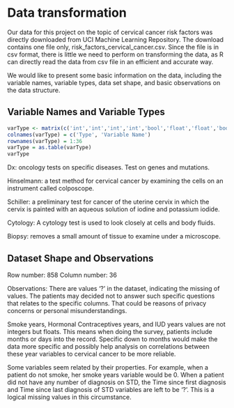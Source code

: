 # Data transformation

Our data for this project on the topic of cervical cancer risk factors was directly downloaded from UCI Machine Learning Repository. The download contains one file only, risk_factors_cervical_cancer.csv. Since the file is in csv format, there is little we need to perform on transforming the data, as R can directly read the data from csv file in an efficient and accurate way.

We would like to present some basic information on the data, including the variable names, variable types, data set shape, and basic observations on the data structure.

## Variable Names and Variable Types
```r
varType <- matrix(c('int','int','int','int','bool','float','float','bool','float','bool','float','bool','int','bool','bool','bool','bool','bool','bool','bool','bool','bool','bool','bool','bool','int','int','int','bool','bool','bool','bool','bool','bool','bool','bool','Age','Number of sexual partners','First sexual intercourse (age)','Num of pregnancies','Smokes','Smokes (years)','Smokes (packs/year)','Hormonal Contraceptives','Hormonal Contraceptives (years)','IUD','IUD (years)','STDs','STDs (number)','STDs:condylomatosis','STDs:cervical condylomatosis','STDs:vaginal condylomatosis','STDs:vulvo-perineal condylomatosis','STDs:syphilis','STDs:pelvic inflammatory disease','STDs:genital herpes','STDs:molluscum contagiosum','STDs:AIDS','STDs:HIV','STDs:Hepatitis B','STDs:HPV','STDs: Number of diagnosis','STDs: Time since first diagnosis','STDs: Time since last diagnosis','Dx:Cancer','Dx:CIN','Dx:HPV','Dx','Hinselmann: target variable','Schiller: target variable','Cytology: target variable','Biopsy: target variable'),ncol=2)
colnames(varType) = c('Type', 'Variable Name')
rownames(varType) = 1:36
varType = as.table(varType)
varType
```

Dx: oncology tests on specific diseases. Test on genes and mutations. 

Hinselmann: a test method for cervical cancer by examining the cells on an instrument called colposcope.

Schiller: a preliminary test for cancer of the uterine cervix in which the cervix is painted with an aqueous solution of iodine and potassium iodide.

Cytology: A cytology test is used to look closely at cells and body fluids.

Biopsy: removes a small amount of tissue to examine under a microscope.

## Dataset Shape and Observations

Row number: 858
Column number: 36

Observations: There are values '?' in the dataset, indicating the missing of values. The patients may decided not to answer such specific questions that relates to the specific columns. That could be reasons of privacy concerns or personal misunderstandings. 

Smoke years, Hormonal Contraceptives years, and IUD years values are not integers but floats. This means when doing the survey, patients include months or days into the record. Specific down to months would make the data more specific and possibly help analysis on correlations between these year variables to cervical cancer to be more reliable.

Some variables seem related by their properties. For example, when a patient do not smoke, her smoke years variable would be 0. When a patient did not have any number of diagnosis on STD, the Time since first diagnosis and Time since last diagnosis of STD variables are left to be '?'. This is a logical missing values in this circumstance.